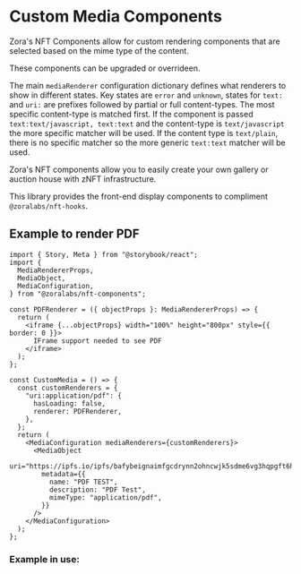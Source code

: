 
<Meta title="About/CustomComponentDocs" />

# Custom Media Components

Zora's NFT Components allow for custom rendering components that are selected based on the mime type of the content.

These components can be upgraded or overrideen.

The main `mediaRenderer` configuration dictionary defines what renderers to show in different states.
Key states are `error` and `unknown`, states for `text:` and `uri:` are prefixes followed by partial or full content-types.
The most specific content-type is matched first.
If the component is passed `text:text/javascript, text:text` and the content-type is `text/javascript` the more specific matcher will be used. If the content type is `text/plain`, there is no specific matcher so the more generic `text:text` matcher will be used.

Zora's NFT components allow you to easily create your own gallery or auction house with zNFT infrastructure.

This library provides the front-end display components to compliment `@zoralabs/nft-hooks`.

## Example to render PDF

```tsx
import { Story, Meta } from "@storybook/react";
import {
  MediaRendererProps,
  MediaObject,
  MediaConfiguration,
} from "@zoralabs/nft-components";

const PDFRenderer = ({ objectProps }: MediaRendererProps) => {
  return (
    <iframe {...objectProps} width="100%" height="800px" style={{ border: 0 }}>
      IFrame support needed to see PDF
    </iframe>
  );
};

const CustomMedia = () => {
  const customRenderers = {
    "uri:application/pdf": {
      hasLoading: false,
      renderer: PDFRenderer,
    },
  };
  return (
    <MediaConfiguration mediaRenderers={customRenderers}>
      <MediaObject
        uri="https://ipfs.io/ipfs/bafybeignaimfgcdrynn2ohncwjk5sdme6vg3hqpgft6h6two7dq27d22c4"
        metadata={{
          name: "PDF TEST",
          description: "PDF Test",
          mimeType: "application/pdf",
        }}
      />
    </MediaConfiguration>
  );
};
```

### Example in use:

<CustomMedia />
